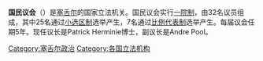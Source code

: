 '''国民议会'''（{{lang-en|National Assembly}}）是[[塞舌尔|塞舌尔]]的国家立法机关。国民议会实行[[一院制|一院制]]，由32名议员组成，其中25名通过[[小选区制|小选区制]]选举产生，7名通过[[比例代表制|比例代表制]]选举产生。每届议会任期5年。现任议长是Patrick Herminie博士，副议长是Andre Pool。

{{非洲题目|议会}}

[[Category:塞舌尔政治|Category:塞舌尔政治]]
[[Category:各国立法机构|Category:各国立法机构]]